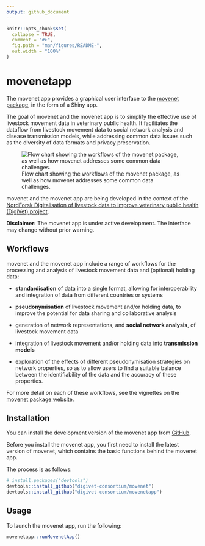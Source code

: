 ```yaml
---
output: github_document
---
```


<!-- README.md is generated from README.Rmd. Please edit that file -->

```r
knitr::opts_chunk$set(
  collapse = TRUE,
  comment = "#>",
  fig.path = "man/figures/README-",
  out.width = "100%"
)
```

# movenetapp
The movenet app provides a graphical user interface to the [movenet package](https://digivet-consortium.github.io/movenet/), in the form of a Shiny app. 

The goal of movenet and the movenet app is to simplify the effective use of livestock movement data in veterinary 
public health. It facilitates the dataflow from livestock movement data to social 
network analysis and disease transmission models, while addressing common data issues 
such as the diversity of data formats and privacy preservation.

![Flow chart showing the workflows of the movenet package, as well as how movenet addresses some common data challenges.](man/figures/movenet_summary.png)


movenet and the movenet app are being developed in the context of the [NordForsk Digitalisation of livestock data to improve veterinary public health (DigiVet) project](https://www.nordforsk.org/projects/digitalisation-livestock-data-improve-veterinary-public-health).

**Disclaimer:**
The movenet app is under active development. The interface may change without prior warning.

## Workflows
movenet and the movenet app include a range of workflows for the processing and analysis of livestock movement data and (optional) holding data:

  - **standardisation** of data into a single format, allowing for interoperability and integration of data from different countries or systems
  - **pseudonymisation** of livestock movement and/or holding data, to improve the potential for data sharing and collaborative analysis

  -	generation of network representations, and **social network analysis**, of livestock movement data

  -	integration of livestock movement and/or holding data into **transmission models**
  
  -	exploration of the effects of different pseudonymisation strategies on network properties, so as to allow users to find a suitable balance between the identifiability of the data and the accuracy of these properties.
  
For more detail on each of these workflows, see the vignettes on the [movenet package website](https://digivet-consortium.github.io/movenet/).

## Installation

You can install the development version of the movenet app from [GitHub](https://github.com/).

Before you install the movenet app, you first need to install the latest version of movenet, 
which contains the basic functions behind the movenet app.

The process is as follows:
``` r
# install.packages("devtools")
devtools::install_github("digivet-consortium/movenet")
devtools::install_github("digivet-consortium/movenetapp")
```

## Usage

To launch the movenet app, run the following:
```r
movenetapp::runMovenetApp()
```

